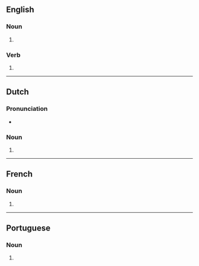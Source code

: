 ==English==

===Noun===
{{head|en|noun form}}

# {{plural of|en|overdose}}

===Verb===
{{head|en|verb form}}

# {{en-third-person singular of|overdose}}

----

==Dutch==

===Pronunciation===
* {{audio|nl|Nl-overdoses.ogg|Audio}}

===Noun===
{{head|nl|noun form}}

# {{nl-noun form of|pl|overdosis}}

----

==French==

===Noun===
{{head|fr|noun form|g=?}}

# {{plural of|fr|overdose}}

----

==Portuguese==

===Noun===
{{head|pt|noun form}}

# {{plural of|pt|overdose}}